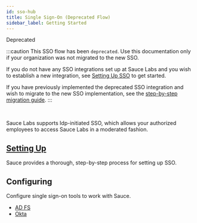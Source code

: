 ```yaml
---
id: sso-hub
title: Single Sign-On (Deprecated Flow)
sidebar_label: Getting Started
---
```


<p>
    <span className='sauceGold'>Deprecated</span>
</p>

:::caution
This SSO flow has been `deprecated`. Use this documentation only if your organization was not migrated to the new SSO.

If you do not have any SSO integrations set up at Sauce Labs and you wish to establish a new integration, see [Setting Up SSO](/basics/sso/setting-up-sso) to get started.

If you have previously implemented the deprecated SSO integration and wish to migrate to the new SSO implementation, see the [step-by-step migration guide](/basics/sso/migration-from-deprecated-sso/).
:::

<br />

Sauce Labs supports Idp-initiated SSO, which allows your authorized employees to access Sauce Labs in a moderated fashion.

<div className='box-wrapper' markdown='1'>
    <div className='box box1 card'>
        <div className='container'>
            <h2>
                <a href='/basics/sso-deprecated/setting-up-single-sign-on'>
                    Setting Up
                </a>
            </h2>
            <p>
                Sauce provides a thorough, step-by-step process for setting up
                SSO.
            </p>
        </div>
    </div>
    <div className='box box2 card'>
        <div className='container'>
            <h2>Configuring</h2>
            <p>Configure single sign-on tools to work with Sauce.</p>
            <ul>
                <li>
                    <a href='/basics/sso-deprecated/config-adfs'>AD FS</a>
                </li>
                <li>
                    <a href='/basics/sso-deprecated/config-okta'>Okta</a>
                </li>
            </ul>
        </div>
    </div>
</div>
